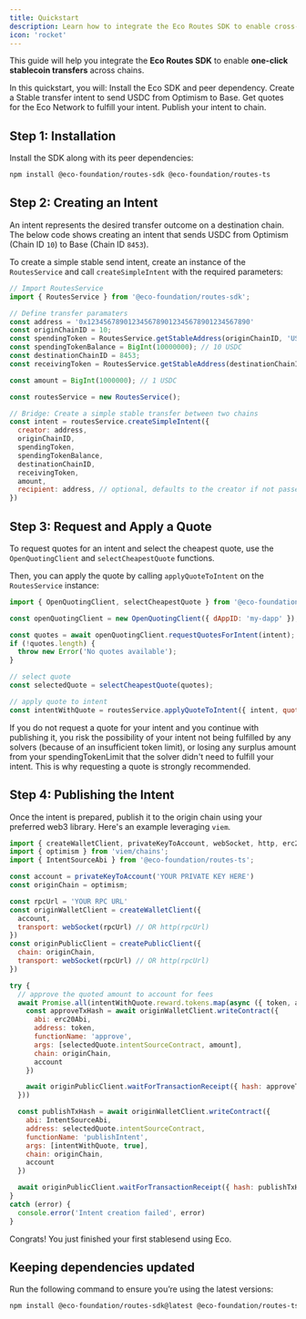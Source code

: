 ```yaml
---
title: Quickstart
description: Learn how to integrate the Eco Routes SDK to enable cross-chain stablecoin transfers.
icon: 'rocket'
---
```


This guide will help you integrate the **Eco Routes SDK** to enable **one-click stablecoin transfers** across chains.

In this quickstart, you will:
<Steps>
  <Step title="Install SDK">
    Install the Eco SDK and peer dependency.
  </Step>
  <Step title="Create Transfer Intent">
    Create a Stable transfer intent to send USDC from Optimism to Base.
  </Step>
  <Step title="Request and Apply a Quote">
    Get quotes for the Eco Network to fulfill your intent.
  </Step>
  <Step title="Publish Intent">
    Publish your intent to chain.
  </Step>
</Steps>

## Step 1: Installation

Install the SDK along with its peer dependencies:

```bash
npm install @eco-foundation/routes-sdk @eco-foundation/routes-ts
```

## Step 2: Creating an Intent

An intent represents the desired transfer outcome on a destination chain. The below code shows creating an intent that sends 
USDC from Optimism (Chain ID `10`) to Base (Chain ID `8453`).

To create a simple stable send intent, create an instance of the `RoutesService` and call `createSimpleIntent` with the required parameters:

```javascript
// Import RoutesService
import { RoutesService } from '@eco-foundation/routes-sdk';

// Define transfer paramaters
const address = '0x1234567890123456789012345678901234567890'
const originChainID = 10;
const spendingToken = RoutesService.getStableAddress(originChainID, 'USDC');
const spendingTokenBalance = BigInt(10000000); // 10 USDC
const destinationChainID = 8453;
const receivingToken = RoutesService.getStableAddress(destinationChainID, 'USDC');

const amount = BigInt(1000000); // 1 USDC

const routesService = new RoutesService();

// Bridge: Create a simple stable transfer between two chains
const intent = routesService.createSimpleIntent({
  creator: address,
  originChainID,
  spendingToken,
  spendingTokenBalance,
  destinationChainID,
  receivingToken,
  amount,
  recipient: address, // optional, defaults to the creator if not passed
})
```
## Step 3: Request and Apply a Quote
To request quotes for an intent and select the cheapest quote, use the `OpenQuotingClient` and `selectCheapestQuote` functions.

Then, you can apply the quote by calling `applyQuoteToIntent` on the `RoutesService` instance:

```javascript
import { OpenQuotingClient, selectCheapestQuote } from '@eco-foundation/routes-sdk';

const openQuotingClient = new OpenQuotingClient({ dAppID: 'my-dapp' });

const quotes = await openQuotingClient.requestQuotesForIntent(intent);
if (!quotes.length) {
  throw new Error('No quotes available');
}

// select quote
const selectedQuote = selectCheapestQuote(quotes);

// apply quote to intent
const intentWithQuote = routesService.applyQuoteToIntent({ intent, quote: selectedQuote });
```

<Warning>If you do not request a quote for your intent and you continue with publishing it, you risk 
the possibility of your intent not being fulfilled by any solvers (because of an insufficient token limit), or 
losing any surplus amount from your spendingTokenLimit that the solver didn't need to fulfill your intent. This is 
why requesting a quote is strongly recommended.</Warning>

## Step 4: Publishing the Intent

Once the intent is prepared, publish it to the origin chain using your preferred web3 library. Here's an example 
leveraging `viem`.

```javascript
import { createWalletClient, privateKeyToAccount, webSocket, http, erc20Abi } from 'viem';
import { optimism } from 'viem/chains';
import { IntentSourceAbi } from '@eco-foundation/routes-ts';

const account = privateKeyToAccount('YOUR PRIVATE KEY HERE')
const originChain = optimism;

const rpcUrl = 'YOUR RPC URL'
const originWalletClient = createWalletClient({
  account,
  transport: webSocket(rpcUrl) // OR http(rpcUrl)
})
const originPublicClient = createPublicClient({
  chain: originChain,
  transport: webSocket(rpcUrl) // OR http(rpcUrl)
})

try {
  // approve the quoted amount to account for fees
  await Promise.all(intentWithQuote.reward.tokens.map(async ({ token, amount }) => {
    const approveTxHash = await originWalletClient.writeContract({
      abi: erc20Abi,
      address: token,
      functionName: 'approve',
      args: [selectedQuote.intentSourceContract, amount],
      chain: originChain,
      account
    })

    await originPublicClient.waitForTransactionReceipt({ hash: approveTxHash })
  }))

  const publishTxHash = await originWalletClient.writeContract({
    abi: IntentSourceAbi,
    address: selectedQuote.intentSourceContract,
    functionName: 'publishIntent',
    args: [intentWithQuote, true],
    chain: originChain,
    account
  })

  await originPublicClient.waitForTransactionReceipt({ hash: publishTxHash })
}
catch (error) {
  console.error('Intent creation failed', error)
}
```

Congrats! You just finished your first stablesend using Eco.

## Keeping dependencies updated
Run the following command to ensure you’re using the latest versions:
```bash
npm install @eco-foundation/routes-sdk@latest @eco-foundation/routes-ts@latest
```